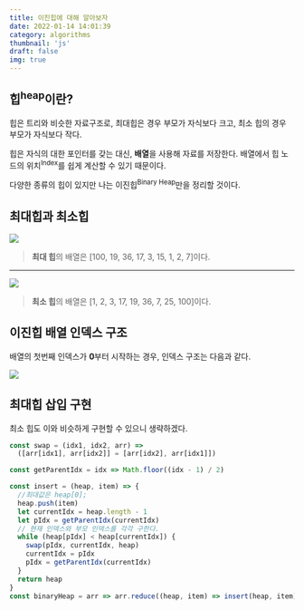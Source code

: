 ```yaml
---
title: 이진힙에 대해 알아보자
date: 2022-01-14 14:01:39
category: algorithms
thumbnail: 'js'
draft: false
img: true
---
```



## 힙<sup>heap</sup>이란?

힙은 트리와 비슷한 자료구조로, 최대힙은 경우 부모가 자식보다 크고, 최소 힙의 경우 부모가 자식보다 작다.

힙은 자식의 대한 포인터를 갖는 대신, **배열**을 사용해 자료를 저장한다. 배열에서 힙 노드의 위치<sup>Index</sup>를 쉽게 계산할 수 있기 때문이다.

다양한 종류의 힙이 있지만 나는 이진힙<sup>Binary Heap</sup>만을 정리할 것이다.

## 최대힙과 최소힙

![](https://i.imgur.com/0Vh7IfZ.png)

> **최대 힙**의 배열은 [100, 19, 36, 17, 3, 15, 1, 2, 7]이다.

---

![](https://i.imgur.com/2uFa6bV.jpeg)

> **최소 힙**의 배열은 [1, 2, 3, 17, 19, 36, 7, 25, 100]이다.

## 이진힙 배열 인덱스 구조

배열의 첫번째 인덱스가 **0**부터 시작하는 경우, 인덱스 구조는 다음과 같다.

![](https://i.imgur.com/aUnVOZV.png)

## 최대힙 삽입 구현

최소 힙도 이와 비슷하게 구현할 수 있으니 생략하겠다.

```javascript
const swap = (idx1, idx2, arr) =>
  ([arr[idx1], arr[idx2]] = [arr[idx2], arr[idx1]])

const getParentIdx = idx => Math.floor((idx - 1) / 2)

const insert = (heap, item) => {
  //최대값은 heap[0];
  heap.push(item)
  let currentIdx = heap.length - 1
  let pIdx = getParentIdx(currentIdx)
  // 현재 인덱스와 부모 인덱스를 각각 구한다.
  while (heap[pIdx] < heap[currentIdx]) {
    swap(pIdx, currentIdx, heap)
    currentIdx = pIdx
    pIdx = getParentIdx(currentIdx)
  }
  return heap
}
const binaryHeap = arr => arr.reduce((heap, item) => insert(heap, item), [])
```

